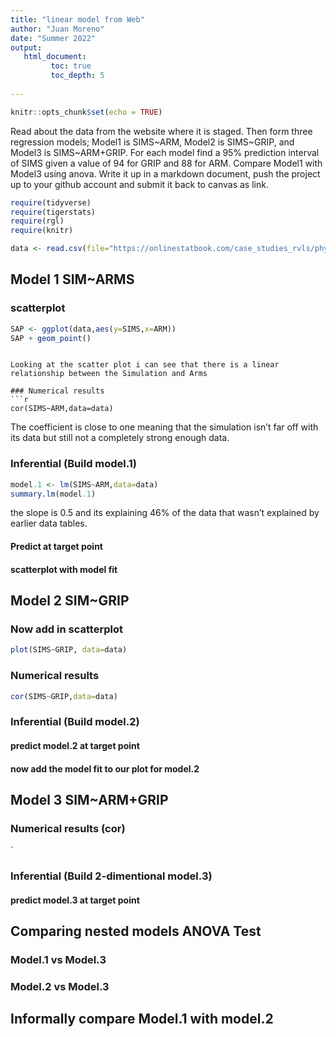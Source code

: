 ```yaml
---
title: "linear model from Web"
author: "Juan Moreno"
date: "Summer 2022"
output:
   html_document:
         toc: true
         toc_depth: 5
        
---
```


```r
knitr::opts_chunk$set(echo = TRUE)
```

Read about the data from the website where it is staged.  Then form three regression models; Model1 is SIMS~ARM, Model2 is SIMS~GRIP, and Model3 is SIMS~ARM+GRIP. For each model find a 95% prediction interval of SIMS given a value of 94  for GRIP and 88 for ARM. Compare Model1 with Model3 using anova. Write it up in a markdown document, push the project up to your github account and submit it back to canvas as link. 

 


```r
require(tidyverse)
require(tigerstats)
require(rgl)
require(knitr)

```

```r
data <- read.csv(file="https://onlinestatbook.com/case_studies_rvls/physical_strength/data.txt",sep="",header=TRUE)  

```

## Model 1 SIM~ARMS


### scatterplot
```r
SAP <- ggplot(data,aes(y=SIMS,x=ARM))
SAP + geom_point()
```
```

Looking at the scatter plot i can see that there is a linear relationship between the Simulation and Arms

### Numerical results
```r
cor(SIMS~ARM,data=data)
```
The coefficient is close to one meaning that the simulation isn't far off with its data but still not a completely strong enough data.

### Inferential  (Build model.1)
```r
model.1 <- lm(SIMS~ARM,data=data)
summary.lm(model.1)
```
the slope is 0.5 and its explaining 46% of the data that wasn't explained by earlier data tables.


#### Predict at target point


#### scatterplot with model fit
  

## Model 2 SIM~GRIP



### Now add in scatterplot
```r
plot(SIMS~GRIP, data=data)
```

### Numerical results 

```r
cor(SIMS~GRIP,data=data)
```

### Inferential  (Build model.2)



#### predict model.2 at target point

#### now add the model fit to our plot for model.2
  


## Model 3 SIM~ARM+GRIP

### Numerical results (cor)

`
  
### Inferential  (Build 2-dimentional model.3)

#### predict model.3 at target point
  

## Comparing nested models ANOVA Test

### Model.1 vs Model.3
### Model.2 vs Model.3

## Informally compare Model.1 with model.2


